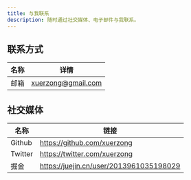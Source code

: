 ```yaml
---
title: 与我联系
description: 随时通过社交媒体、电子邮件与我联系。
---
```


## 联系方式

|  名称   | 详情  |
|  ----  | ----  |
| 邮箱  | xuerzong@gmail.com |


## 社交媒体

|  名称   | 链接  |
|  ----  | ----  |
| Github  | https://github.com/xuerzong |
| Twitter  | https://twitter.com/xuerzong |
| 掘金  | https://juejin.cn/user/2013961035198029 |
